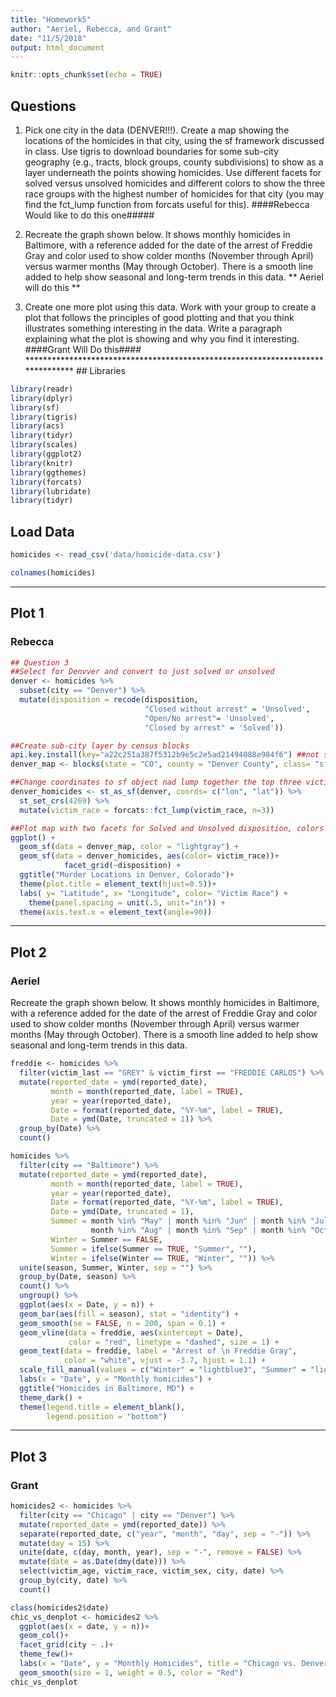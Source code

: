 ```yaml
---
title: "Homework5"
author: "Aeriel, Rebecca, and Grant"
date: "11/5/2018"
output: html_document
---
```


```r
knitr::opts_chunk$set(echo = TRUE)
```

## Questions 

1. Pick one city in the data (DENVER!!!). Create a map showing the locations of the homicides in that city, using the sf framework discussed in class. Use tigris to download boundaries for some sub-city geography (e.g., tracts, block groups, county subdivisions) to show as a layer underneath the points showing homicides. Use different facets for solved versus unsolved homicides and different colors to show the three race groups with the highest number of homicides for that city (you may find the fct_lump function from forcats useful for this).
        ####Rebecca Would like to do this one##### 

2. Recreate the graph shown below. It shows monthly homicides in Baltimore, with a reference added for the date of the arrest of Freddie Gray and color used to show colder months (November through April) versus warmer months (May through October). There is a smooth line added to help show seasonal and long-term trends in this data.
  ** Aeriel will do this **

3. Create one more plot using this data. Work with your group to create a plot that follows the principles of good plotting and that you think illustrates something interesting in the data. Write a paragraph explaining what the plot is showing and why you find it interesting.
       ####Grant Will Do this####
*******************************************************************************
## Libraries

```r
library(readr)
library(dplyr)
library(sf)
library(tigris)
library(acs)
library(tidyr)
library(scales)
library(ggplot2)
library(knitr)
library(ggthemes)
library(forcats)
library(lubridate)
library(tidyr)
```


## Load Data

```r
homicides <- read_csv('data/homicide-data.csv')

colnames(homicides)

```

*******************************************************************************
## Plot 1
### Rebecca
  
```r
## Question 3 
##Select for Denvver and convert to just solved or unsolved
denver <- homicides %>% 
  subset(city == "Denver") %>% 
  mutate(disposition = recode(disposition, 
                              "Closed without arrest" = 'Unsolved',
                              "Open/No arrest"= 'Unsolved',
                              "Closed by arrest" = 'Solved'))

##Create sub-city layer by census blocks
api.key.install(key="a22c251a387f5312b9e5c2e5ad21494088e984f6") ##not sure if I need an api for this
denver_map <- blocks(state = "CO", county = "Denver County", class= "sf")

##Change coordinates to sf object nad lump together the top three victim_race
denver_homicides <- st_as_sf(denver, coords= c("lon", "lat")) %>% 
  st_set_crs(4269) %>% 
  mutate(victim_race = forcats::fct_lump(victim_race, n=3))

##Plot map with two facets for Solved and Unsolved disposition, colors for race, and pretty axis. Not sure if I can get rid of the background noise 
ggplot() + 
  geom_sf(data = denver_map, color = "lightgray") + 
  geom_sf(data = denver_homicides, aes(color= victim_race))+
            facet_grid(~disposition) +
  ggtitle("Murder Locations in Denver, Colorado")+
  theme(plot.title = element_text(hjust=0.5))+
  labs( y= "Latitude", x= "Longitude", color= "Victim Race") +
    theme(panel.spacing = unit(.5, unit="in")) +
  theme(axis.text.x = element_text(angle=90))
```





*******************************************************************************
## Plot 2
### Aeriel

Recreate the graph shown below. It shows monthly homicides in Baltimore, with a reference added for the date of the arrest of Freddie Gray and color used to show colder months (November through April) versus warmer months (May through October). There is a smooth line added to help show seasonal and long-term trends in this data.

```r

freddie <- homicides %>% 
  filter(victim_last == "GREY" & victim_first == "FREDDIE CARLOS") %>% 
  mutate(reported_date = ymd(reported_date),
         month = month(reported_date, label = TRUE),
         year = year(reported_date),
         Date = format(reported_date, "%Y-%m", label = TRUE),
         Date = ymd(Date, truncated = 1)) %>% 
  group_by(Date) %>% 
  count()

homicides %>% 
  filter(city == "Baltimore") %>% 
  mutate(reported_date = ymd(reported_date),
         month = month(reported_date, label = TRUE),
         year = year(reported_date),
         Date = format(reported_date, "%Y-%m", label = TRUE),
         Date = ymd(Date, truncated = 1),
         Summer = month %in% "May" | month %in% "Jun" | month %in% "Jul" |
                  month %in% "Aug" | month %in% "Sep" | month %in% "Oct",
         Winter = Summer == FALSE,
         Summer = ifelse(Summer == TRUE, "Summer", ""),
         Winter = ifelse(Winter == TRUE, "Winter", "")) %>% 
  unite(season, Summer, Winter, sep = "") %>% 
  group_by(Date, season) %>% 
  count() %>% 
  ungroup() %>% 
  ggplot(aes(x = Date, y = n)) +
  geom_bar(aes(fill = season), stat = "identity") +
  geom_smooth(se = FALSE, n = 200, span = 0.1) +
  geom_vline(data = freddie, aes(xintercept = Date), 
             color = "red", linetype = "dashed", size = 1) +
  geom_text(data = freddie, label = "Arrest of \n Freddie Gray", 
            color = "white", vjust = -3.7, hjust = 1.1) +
  scale_fill_manual(values = c("Winter" = "lightblue3", "Summer" = "lightgray")) +
  labs(x = "Date", y = "Monthly homicides") +
  ggtitle("Homicides in Baltimore, MD") +
  theme_dark() +
  theme(legend.title = element_blank(),
        legend.position = "bottom") 


```









*******************************************************************************
## Plot 3
### Grant

```r
homicides2 <- homicides %>%
  filter(city == "Chicago" | city == "Denver") %>% 
  mutate(reported_date = ymd(reported_date)) %>% 
  separate(reported_date, c("year", "month", "day", sep = "-")) %>% 
  mutate(day = 15) %>% 
  unite(date, c(day, month, year), sep = "-", remove = FALSE) %>% 
  mutate(date = as.Date(dmy(date))) %>% 
  select(victim_age, victim_race, victim_sex, city, date) %>% 
  group_by(city, date) %>% 
  count()

class(homicides2$date)
chic_vs_denplot <- homicides2 %>% 
  ggplot(aes(x = date, y = n))+
  geom_col()+
  facet_grid(city ~ .)+
  theme_few()+
  labs(x = "Date", y = "Monthly Homicides", title = "Chicago vs. Denver Homicides")+
  geom_smooth(size = 1, weight = 0.5, color = "Red")
chic_vs_denplot
```

